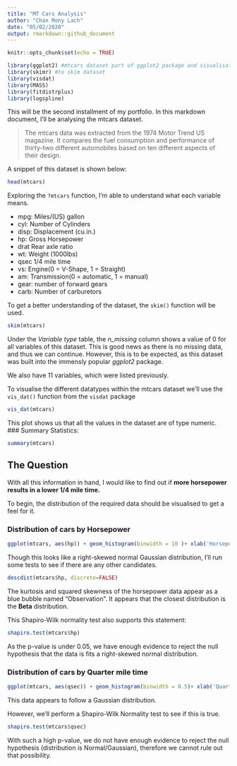 ```yaml
---
title: "MT Cars Analysis"
author: "Chan Mony Lach"
date: "05/02/2020"
output: rmarkdown::github_document
---
```


```r
knitr::opts_chunk$set(echo = TRUE)
```

```r
library(ggplot2) #mtcars dataset part of ggplot2 package and visualisation
library(skimr) #to skim dataset
library(visdat)
library(MASS)
library(fitdistrplus)
library(logspline)
```

This will be the second installment of my portfolio. In this markdown document, I'll be analysing the mtcars dataset. 

> The mtcars data was extracted from the 1974 Motor Trend US magazine. It compares the fuel consumption and performance of thirty-two different automobiles based on ten different aspects of their design.

A snippet of this dataset is shown below: 
```r
head(mtcars)
```
Exploring the `?mtcars` function, I'm able to understand what each variable means. 

* mpg: Miles/(US) gallon
* cyl: Number of Cylinders
* disp: Displacement (cu.in.)
* hp: Gross Horsepower
* drat Rear axle ratio
* wt: Weight (1000lbs)
* qsec 1/4 mile time
* vs: Engine(0 = V-Shape, 1 = Straight)
* am: Transmission(0 = automatic, 1 = manual)
* gear: number of forward gears
* carb: Number of carburetors

To get a better understanding of the dataset, the `skim()` function will be used.
```r
skim(mtcars)
```
Under the *Variable type* table, the *n_missing* column shows a value of 0 for all variables of this dataset. This is good news as there is no missing data, and thus we can continue. However, this is to be expected, as this dataset was built into the immensly popular *ggplot2* package.

We also have 11 variables, which were listed previously. 

To visualise the different datatypes within the mtcars dataset we'll use the `vis_dat()` function from the `visdat` package

```r
vis_dat(mtcars)
```
This plot shows us that all the values in the dataset are of type numeric.
### Summary Statistics: 
```r
summary(mtcars)
```

## The Question
With all this information in hand, I would like to find out if **more horsepower results in a lower 1/4 mile time. **

To begin, the distribution of the required data should be visualised to get a feel for it. 

### Distribution of cars by Horsepower
```r
ggplot(mtcars, aes(hp)) + geom_histogram(binwidth = 10 )+ xlab('Horsepower') + ylab('No. of Cars') + ggtitle('Distribution of cars by Horsepower')
```

Though this looks like a right-skewed normal Gaussian distribution, I'll run some tests to see if there are any other candidates.

```r
descdist(mtcars$hp, discrete=FALSE)
```
The kurtosis and squared skewness of the horsepower data appear as a blue bubble named "Observation". It appears that the closest distribution is the **Beta** distribution. 

This Shapiro-Wilk normality test also supports this statement:
```r
shapiro.test(mtcars$hp)
```
As the p-value is under 0.05, we have enough evidence to reject the null hypothesis that the data is fits a right-skewed normal distribution. 

### Distribution of cars by Quarter mile time
```r
ggplot(mtcars, aes(qsec)) + geom_histogram(binwidth = 0.5)+ xlab('Quarter Mile Time') + ylab('No. of Cars') + ggtitle('Distribution of cars by Quarter mile time')
```
This data appears to follow a Gaussian distribution. 

However, we'll perform a Shapiro-Wilk Normality test to see if this is true. 

```r
shapiro.test(mtcars$qsec)
```
With such a high p-value, we do not have enough evidence to reject the null hypothesis (distribution is Normal/Gaussian), therefore we cannot rule out that possibility. 

